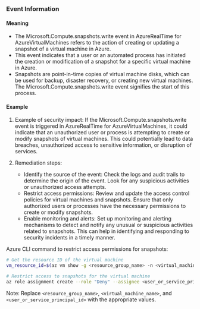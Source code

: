 
### Event Information

#### Meaning

- The Microsoft.Compute.snapshots.write event in AzureRealTime for AzureVirtualMachines refers to the action of creating or updating a snapshot of a virtual machine in Azure.
- This event indicates that a user or an automated process has initiated the creation or modification of a snapshot for a specific virtual machine in Azure.
- Snapshots are point-in-time copies of virtual machine disks, which can be used for backup, disaster recovery, or creating new virtual machines. The Microsoft.Compute.snapshots.write event signifies the start of this process.

#### Example

1. Example of security impact: If the Microsoft.Compute.snapshots.write event is triggered in AzureRealTime for AzureVirtualMachines, it could indicate that an unauthorized user or process is attempting to create or modify snapshots of virtual machines. This could potentially lead to data breaches, unauthorized access to sensitive information, or disruption of services.

2. Remediation steps:
   - Identify the source of the event: Check the logs and audit trails to determine the origin of the event. Look for any suspicious activities or unauthorized access attempts.
   - Restrict access permissions: Review and update the access control policies for virtual machines and snapshots. Ensure that only authorized users or processes have the necessary permissions to create or modify snapshots.
   - Enable monitoring and alerts: Set up monitoring and alerting mechanisms to detect and notify any unusual or suspicious activities related to snapshots. This can help in identifying and responding to security incidents in a timely manner.

Azure CLI command to restrict access permissions for snapshots:
```bash
# Get the resource ID of the virtual machine
vm_resource_id=$(az vm show -g <resource_group_name> -n <virtual_machine_name> --query 'id' -o tsv)

# Restrict access to snapshots for the virtual machine
az role assignment create --role "Deny" --assignee <user_or_service_principal_id> --scope $vm_resource_id --resource-type "Microsoft.Compute/snapshots"
```

Note: Replace `<resource_group_name>`, `<virtual_machine_name>`, and `<user_or_service_principal_id>` with the appropriate values.



